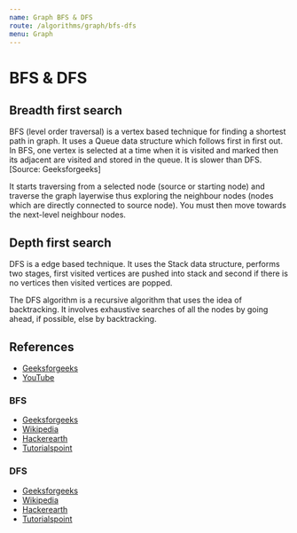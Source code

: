 ```yaml
---
name: Graph BFS & DFS
route: /algorithms/graph/bfs-dfs
menu: Graph
---
```


# BFS & DFS

## Breadth first search

BFS (level order traversal) is a vertex based technique for finding a shortest
path in graph. It uses a Queue data structure which follows first in first out.
In BFS, one vertex is selected at a time when it is visited and marked then its
adjacent are visited and stored in the queue. It is slower than DFS. [Source:
Geeksforgeeks]

It starts traversing from a selected node (source or starting node) and traverse
the graph layerwise thus exploring the neighbour nodes (nodes which are directly
connected to source node). You must then move towards the next-level neighbour
nodes.

## Depth first search

DFS is a edge based technique. It uses the Stack data structure, performs two
stages, first visited vertices are pushed into stack and second if there is no
vertices then visited vertices are popped.

The DFS algorithm is a recursive algorithm that uses the idea of backtracking.
It involves exhaustive searches of all the nodes by going ahead, if possible,
else by backtracking.

## References

- [Geeksforgeeks](https://www.geeksforgeeks.org/difference-between-bfs-and-dfs/)
- [YouTube](https://www.youtube.com/watch?v=pcKY4hjDrxk)

### BFS

- [Geeksforgeeks](https://www.geeksforgeeks.org/breadth-first-search-or-bfs-for-a-graph/)
- [Wikipedia](https://en.wikipedia.org/wiki/Breadth-first_search)
- [Hackerearth](https://www.hackerearth.com/practice/algorithms/graphs/breadth-first-search/tutorial/)
- [Tutorialspoint](https://www.tutorialspoint.com/data_structures_algorithms/breadth_first_traversal.htm)

### DFS

- [Geeksforgeeks](https://www.geeksforgeeks.org/depth-first-search-or-dfs-for-a-graph/)
- [Wikipedia](https://en.wikipedia.org/wiki/Depth-first_search)
- [Hackerearth](https://www.hackerearth.com/practice/algorithms/graphs/depth-first-search/tutorial/)
- [Tutorialspoint](https://www.tutorialspoint.com/data_structures_algorithms/depth_first_traversal.htm)

